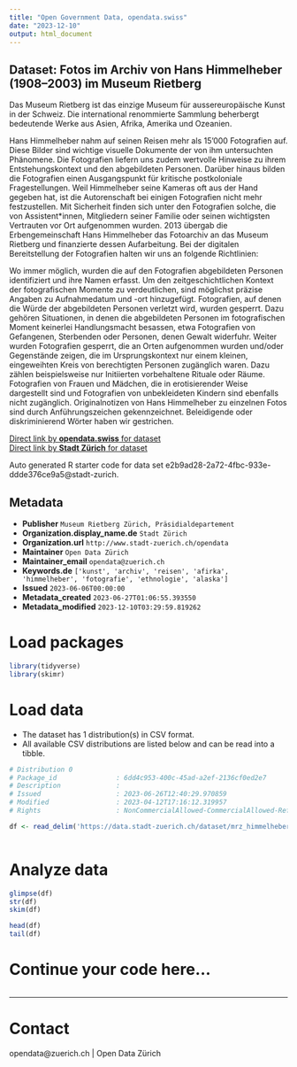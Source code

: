 ```yaml
---
title: "Open Government Data, opendata.swiss"
date: "2023-12-10"
output: html_document
---
```


## Dataset: Fotos im Archiv von Hans Himmelheber (1908–2003) im Museum Rietberg

Das Museum Rietberg ist das einzige Museum für aussereuropäische Kunst in der Schweiz. Die international renommierte Sammlung beherbergt bedeutende Werke aus Asien, Afrika, Amerika und Ozeanien.

Hans Himmelheber nahm auf seinen Reisen mehr als 15'000 Fotografien auf. Diese Bilder sind wichtige visuelle Dokumente der von ihm untersuchten Phänomene. Die Fotografien liefern uns zudem wertvolle Hinweise zu ihrem Entstehungskontext und den abgebildeten Personen. Darüber hinaus bilden die Fotografien einen Ausgangspunkt für kritische postkoloniale Fragestellungen. Weil Himmelheber seine Kameras oft aus der Hand gegeben hat, ist die Autorenschaft bei einigen Fotografien nicht mehr festzustellen. Mit Sicherheit finden sich unter den Fotografien solche, die von Assistent*innen, Mitgliedern seiner Familie  oder seinen wichtigsten Vertrauten vor Ort aufgenommen wurden.
2013 übergab die Erbengemeinschaft Hans Himmelheber das Fotoarchiv an das Museum Rietberg und finanzierte dessen Aufarbeitung. Bei der digitalen Bereitstellung der Fotografien halten wir uns an folgende Richtlinien:

Wo immer möglich, wurden die auf den Fotografien abgebildeten Personen identifiziert und ihre Namen erfasst.
Um den zeitgeschichtlichen Kontext der fotografischen Momente zu verdeutlichen, sind möglichst präzise Angaben zu Aufnahmedatum und -ort hinzugefügt.
Fotografien, auf denen die Würde der abgebildeten Personen verletzt wird, wurden gesperrt. Dazu gehören Situationen, in denen die abgebildeten Personen im fotografischen Moment keinerlei Handlungsmacht besassen, etwa Fotografien von Gefangenen, Sterbenden oder Personen, denen Gewalt widerfuhr.
Weiter wurden Fotografien gesperrt, die an Orten aufgenommen wurden und/oder Gegenstände zeigen, die im Ursprungskontext nur einem kleinen, eingeweihten Kreis von berechtigten Personen zugänglich waren. Dazu zählen beispielsweise nur Initiierten vorbehaltene Rituale oder Räume.
Fotografien von Frauen und Mädchen, die in erotisierender Weise dargestellt sind und Fotografien von unbekleideten Kindern sind ebenfalls nicht zugänglich.
Originalnotizen von Hans Himmelheber zu einzelnen Fotos sind durch Anführungszeichen gekennzeichnet. Beleidigende oder diskriminierend Wörter haben wir gestrichen.

[Direct link by **opendata.swiss** for dataset](https://opendata.swiss/de/dataset/fotos-im-archiv-von-hans-himmelheber-19082003-im-museum-rietberg)<br>
[Direct link by **Stadt Zürich** for dataset](https://data.stadt-zuerich.ch/dataset/mrz_himmelheber_fotos)

Auto generated R starter code for data set e2b9ad28-2a72-4fbc-933e-ddde376ce9a5@stadt-zurich.

## Metadata

- **Publisher** `Museum Rietberg Zürich, Präsidialdepartement`
- **Organization.display_name.de** `Stadt Zürich`
- **Organization.url** `http://www.stadt-zuerich.ch/opendata`
- **Maintainer** `Open Data Zürich`
- **Maintainer_email** `opendata@zuerich.ch`
- **Keywords.de** `['kunst', 'archiv', 'reisen', 'afirka', 'himmelheber', 'fotografie', 'ethnologie', 'alaska']`
- **Issued** `2023-06-06T00:00:00`
- **Metadata_created** `2023-06-27T01:06:55.393550`
- **Metadata_modified** `2023-12-10T03:29:59.819262`


# Load packages

```r

library(tidyverse)
library(skimr)

```

# Load data

-   The dataset has 1 distribution(s) in CSV format.
-   All available CSV distributions are listed below and can be read into a tibble.

```r

# Distribution 0
# Package_id               : 6dd4c953-400c-45ad-a2ef-2136cf0ed2e7
# Description              : 
# Issued                   : 2023-06-26T12:40:29.970859
# Modified                 : 2023-04-12T17:16:12.319957
# Rights                   : NonCommercialAllowed-CommercialAllowed-ReferenceRequired

df <- read_delim('https://data.stadt-zuerich.ch/dataset/mrz_himmelheber_fotos/download/mrz_himmelheber_fotos.csv')



```

# Analyze data

```r

glimpse(df)
str(df)
skim(df)

head(df)
tail(df)

```

# Continue your code here...

```r

```

------------------------------------------------------------------------

# Contact

opendata@zuerich.ch | Open Data Zürich
